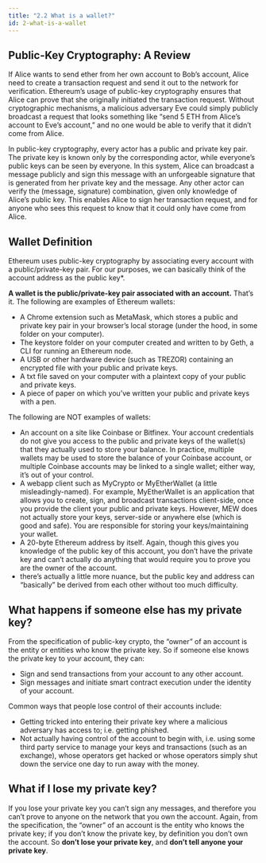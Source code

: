 ```yaml
---
title: "2.2 What is a wallet?"
id: 2-what-is-a-wallet
---
```



<Author name="gubsheep" url="https://twitter.com/gubsheep" />

## Public-Key Cryptography: A Review

If Alice wants to send ether from her own account to Bob’s account, Alice need to create a transaction request and send it out to the network for verification. Ethereum’s usage of public-key cryptography ensures that Alice can prove that she originally initiated the transaction request. Without cryptographic mechanisms, a malicious adversary Eve could simply publicly broadcast a request that looks something like “send 5 ETH from Alice’s account to Eve’s account,” and no one would be able to verify that it didn’t come from Alice.

In public-key cryptography, every actor has a public and private key pair. The private key is known only by the corresponding actor, while everyone’s public keys can be seen by everyone. In this system, Alice can broadcast a message publicly and sign this message with an unforgeable signature that is generated from her private key and the message. Any other actor can verify the (message, signature) combination, given only knowledge of Alice’s public key. This enables Alice to sign her transaction request, and for anyone who sees this request to know that it could only have come from Alice.

## Wallet Definition

Ethereum uses public-key cryptography by associating every account with a public/private-key pair. For our purposes, we can basically think of the account address as the public key\*.

**A wallet is the public/private-key pair associated with an account.** That’s it. The following are examples of Ethereum wallets:

- A Chrome extension such as MetaMask, which stores a public and private key pair in your browser’s local storage (under the hood, in some folder on your computer).
- The keystore folder on your computer created and written to by Geth, a CLI for running an Ethereum node.
- A USB or other hardware device (such as TREZOR) containing an encrypted file with your public and private keys.
- A txt file saved on your computer with a plaintext copy of your public and private keys.
- A piece of paper on which you’ve written your public and private keys with a pen.

The following are NOT examples of wallets:

- An account on a site like Coinbase or Bitfinex. Your account credentials do not give you access to the public and private keys of the wallet(s) that they actually used to store your balance. In practice, multiple wallets may be used to store the balance of your Coinbase account, or multiple Coinbase accounts may be linked to a single wallet; either way, it’s out of your control.
- A webapp client such as MyCrypto or MyEtherWallet (a little misleadingly-named). For example, MyEtherWallet is an application that allows you to create, sign, and broadcast transactions client-side, once you provide the client your public and private keys. However, MEW does not actually store your keys, server-side or anywhere else (which is good and safe). You are responsible for storing your keys/maintaining your wallet.
- A 20-byte Ethereum address by itself. Again, though this gives you knowledge of the public key of this account, you don’t have the private key and can’t actually do anything that would require you to prove you are the owner of the account.
- there’s actually a little more nuance, but the public key and address can “basically” be derived from each other without too much difficulty.

## What happens if someone else has my private key?

From the specification of public-key crypto, the “owner” of an account is the entity or entities who know the private key. So if someone else knows the private key to your account, they can:

- Sign and send transactions from your account to any other account.
- Sign messages and initiate smart contract execution under the identity of your account.

Common ways that people lose control of their accounts include:

- Getting tricked into entering their private key where a malicious adversary has access to; i.e. getting phished.
- Not actually having control of the account to begin with, i.e. using some third party service to manage your keys and transactions (such as an exchange), whose operators get hacked or whose operators simply shut down the service one day to run away with the money.

## What if I lose my private key?

If you lose your private key you can’t sign any messages, and therefore you can’t prove to anyone on the network that you own the account. Again, from the specification, the “owner” of an account is the entity who knows the private key; if you don’t know the private key, by definition you don’t own the account. So **don’t lose your private key**, and **don’t tell anyone your private key**.
